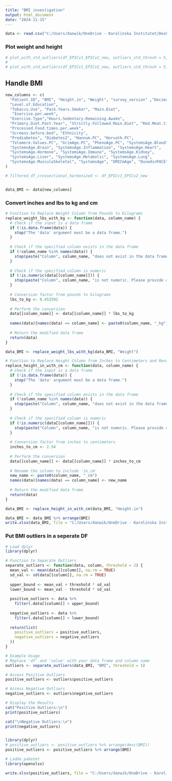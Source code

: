 ```yaml
---
title: "BMI investigation"
output: html_document
date: "2024-11-15"
---
```


```r

data <- read.csv("C:/Users/danwik/OneDrive - Karolinska Institutet/Desktop/Project 2 ny/Output/df_EPICv1_EPICv2_new.csv", header=TRUE, stringsAsFactors=FALSE)

```



### Plot weight and height
```r
# plot_with_std_outliers(df_EPICv1_EPICv2_new, outliers_std_thresh = 5, col_num = 147)
# 
# plot_with_std_outliers(df_EPICv1_EPICv2_new, outliers_std_thresh = 5, col_num = 148)

```


## Handle BMI
```r

new_columns <- c(
  "Patient.ID", "BMI", "Height.in", "Weight", "survey_version" ,"Decimal.Chronological.Age", "Biological.Sex",
  "Level.of.Education",
  "Tobacco.Use", "Pack.Years.Smoker", "Main.Diet",
   "Exercise.per.week",
  "Exercise.Type","Hours.Sedentary.Remaining.Awake",
  "Primary.Diet.Past.Year", "Strictly.Followed.Main.Diet", "Red.Meat.times.per.week",
  "Processed.Food.times.per.week",
  "Screens.before.bed", "Ethnicity",
  "Prediabetes", "Diabetes2", "Hannum.PC", "Horvath.PC", 
  "Telomere.Values.PC", "GrimAge.PC", "PhenoAge.PC", "SystemsAge.Blood", 
  "SystemsAge.Brain", "SystemsAge.Inflammation", "SystemsAge.Heart", 
  "SystemsAge.Hormone", "SystemsAge.Immune", "SystemsAge.Kidney", 
  "SystemsAge.Liver", "SystemsAge.Metabolic", "SystemsAge.Lung", 
  "SystemsAge.MusculoSkeletal", "SystemsAge", "OMICmAge", "DunedinPACE"
)

# filtered_df_crossectional_harmonized <- df_EPICv1_EPICv2_new


data_BMI <- data[new_columns]


```

### Convert inches and lbs to kg and cm
```r
# Function to Replace Weight Column from Pounds to Kilograms
replace_weight_lbs_with_kg <- function(data, column_name) {
  # Check if the input is a data frame
  if (!is.data.frame(data)) {
    stop("The 'data' argument must be a data frame.")
  }
  
  # Check if the specified column exists in the data frame
  if (!column_name %in% names(data)) {
    stop(paste("Column", column_name, "does not exist in the data frame."))
  }
  
  # Check if the specified column is numeric
  if (!is.numeric(data[[column_name]])) {
    stop(paste("Column", column_name, "is not numeric. Please provide a numeric column."))
  }
  
  # Conversion factor from pounds to kilograms
  lbs_to_kg <- 0.453592
  
  # Perform the conversion
  data[[column_name]] <- data[[column_name]] * lbs_to_kg
  
  names(data)[names(data) == column_name] <- paste0(column_name, "_kg")
  
  # Return the modified data frame
  return(data)
}

data_BMI <- replace_weight_lbs_with_kg(data_BMI, "Weight")


```


```r
# Function to Replace Height Column from Inches to Centimeters and Rename the Column
replace_height_in_with_cm <- function(data, column_name) {
  # Check if the input is a data frame
  if (!is.data.frame(data)) {
    stop("The 'data' argument must be a data frame.")
  }
  
  # Check if the specified column exists in the data frame
  if (!column_name %in% names(data)) {
    stop(paste("Column", column_name, "does not exist in the data frame."))
  }
  
  # Check if the specified column is numeric
  if (!is.numeric(data[[column_name]])) {
    stop(paste("Column", column_name, "is not numeric. Please provide a numeric column."))
  }
  
  # Conversion factor from inches to centimeters
  inches_to_cm <- 2.54
  
  # Perform the conversion
  data[[column_name]] <- data[[column_name]] * inches_to_cm
  
  # Rename the column to include 'in_cm'
  new_name <- paste0(column_name, "_cm")
  names(data)[names(data) == column_name] <- new_name
  
  # Return the modified data frame
  return(data)
}

data_BMI <- replace_height_in_with_cm(data_BMI, "Height.in")

data_BMI <- data_BMI %>% arrange(BMI)
write.xlsx(data_BMI, file = "C:/Users/danwik/OneDrive - Karolinska Institutet/Desktop/Project 2 ny/Output/data_BMI.xlsx")

```



### Put  BMI outliers in a seperate DF
```r
# Load dplyr
library(dplyr)

# Function to Separate Outliers
separate_outliers <- function(data, column, threshold = 2) {
  mean_val <- mean(data[[column]], na.rm = TRUE)
  sd_val <- sd(data[[column]], na.rm = TRUE)
  
  upper_bound <- mean_val + threshold * sd_val
  lower_bound <- mean_val - threshold * sd_val
  
  positive_outliers <- data %>%
    filter(.data[[column]] > upper_bound)
  
  negative_outliers <- data %>%
    filter(.data[[column]] < lower_bound)
  
  return(list(
    positive_outliers = positive_outliers,
    negative_outliers = negative_outliers
  ))
}

# Example Usage
# Replace 'df' and 'value' with your data frame and column name
outliers <- separate_outliers(data_BMI, "BMI", threshold = 5)

# Access Positive Outliers
positive_outliers <- outliers$positive_outliers

# Access Negative Outliers
negative_outliers <- outliers$negative_outliers

# Display the Results
cat("Positive Outliers:\n")
print(positive_outliers)

cat("\nNegative Outliers:\n")
print(negative_outliers)


library(dplyr)
# positive_outliers <- positive_outliers %>% arrange(desc(BMI))
positive_outliers <- positive_outliers %>% arrange(BMI)


```



```r

# Ladda paketet
library(openxlsx)

write.xlsx(positive_outliers, file = "C:/Users/danwik/OneDrive - Karolinska Institutet/Desktop/Project 2 ny/Output/positive_outliers_BMI.xlsx")

```



